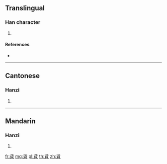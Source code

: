 {{character info/new}}
==Translingual==

===Han character===
{{Han char|rn=154|rad=貝|as=03|sn=10|four=43806|canj=IPBUC}}

# {{defn|Han|sort=貝03}}

====References====
* {{Han ref|kx=1205.020|dkj=36666|dj=1666.040|hdz=63625.030|uh=8CA3|ud=36003|bh=D3E2|bd=54242}}

----

==Cantonese==

===Hanzi===
{{yue-hanzi|jyut=|y=tik1}}

# {{defn|lang=yue|sort=貝03}}

----

==Mandarin==

===Hanzi===
{{cmn-hanzi|pin=[[tè]] ([[te4]])|wg=t'e<sup>4</sup>}}

# {{defn|lang=cmn|sort=貝03}}

[[fr:貣]]
[[mg:貣]]
[[pl:貣]]
[[th:貣]]
[[zh:貣]]
